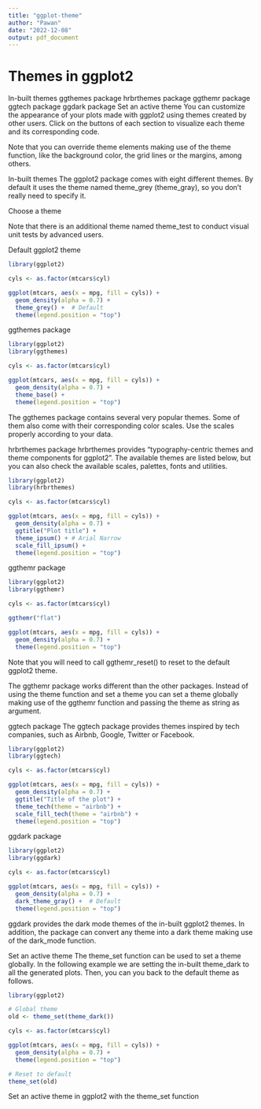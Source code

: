 ```yaml
---
title: "ggplot-theme"
author: "Pawan"
date: "2022-12-08"
output: pdf_document
---
```


# Themes in ggplot2
In-built themes
ggthemes package
hrbrthemes package
ggthemr package
ggtech package
ggdark package
Set an active theme
You can customize the appearance of your plots made with ggplot2 using themes created by other users. Click on the buttons of each section to visualize each theme and its corresponding code.

Note that you can override theme elements making use of the theme function, like the background color, the grid lines or the margins, among others.

In-built themes
The ggplot2 package comes with eight different themes. By default it uses the theme named theme_grey (theme_gray), so you don’t really need to specify it.

Choose a theme

       

Note that there is an additional theme named theme_test to conduct visual unit tests by advanced users.

Default ggplot2 theme

```r
library(ggplot2)

cyls <- as.factor(mtcars$cyl)

ggplot(mtcars, aes(x = mpg, fill = cyls)) +
  geom_density(alpha = 0.7) +
  theme_grey() +  # Default
  theme(legend.position = "top") 
```

ggthemes package

```r
library(ggplot2)
library(ggthemes)

cyls <- as.factor(mtcars$cyl)

ggplot(mtcars, aes(x = mpg, fill = cyls)) +
  geom_density(alpha = 0.7) +
  theme_base() +
  theme(legend.position = "top") 
```

The ggthemes package contains several very popular themes. Some of them also come with their corresponding color scales. Use the scales properly according to your data.

                 

hrbrthemes package
hrbrthemes provides “typography-centric themes and theme components for ggplot2”. The available themes are listed below, but you can also check the available scales, palettes, fonts and utilities.

       
```r
library(ggplot2)
library(hrbrthemes)

cyls <- as.factor(mtcars$cyl)

ggplot(mtcars, aes(x = mpg, fill = cyls)) +
  geom_density(alpha = 0.7) + 
  ggtitle("Plot title") +
  theme_ipsum() + # Arial Narrow
  scale_fill_ipsum() +
  theme(legend.position = "top") 
```
 
ggthemr package

```r
library(ggplot2)
library(ggthemr)

cyls <- as.factor(mtcars$cyl)

ggthemr("flat")

ggplot(mtcars, aes(x = mpg, fill = cyls)) +
  geom_density(alpha = 0.7) +
  theme(legend.position = "top") 
```

Note that you will need to call ggthemr_reset() to reset to the default ggplot2 theme.

The ggthemr package works different than the other packages. Instead of using the theme function and set a theme you can set a theme globally making use of the ggthemr function and passing the theme as string as argument.

                 

ggtech package
The ggtech package provides themes inspired by tech companies, such as Airbnb, Google, Twitter or Facebook.

```r
library(ggplot2)
library(ggtech)

cyls <- as.factor(mtcars$cyl)

ggplot(mtcars, aes(x = mpg, fill = cyls)) +
  geom_density(alpha = 0.7) +
  ggtitle("Title of the plot") + 
  theme_tech(theme = "airbnb") +
  scale_fill_tech(theme = "airbnb") +
  theme(legend.position = "top") 
```

ggdark package

```r
library(ggplot2)
library(ggdark)

cyls <- as.factor(mtcars$cyl)

ggplot(mtcars, aes(x = mpg, fill = cyls)) +
  geom_density(alpha = 0.7) +
  dark_theme_gray() +  # Default
  theme(legend.position = "top") 
```

ggdark provides the dark mode themes of the in-built ggplot2 themes. In addition, the package can convert any theme into a dark theme making use of the dark_mode function.

        

Set an active theme
The theme_set function can be used to set a theme globally. In the following example we are setting the in-built theme_dark to all the generated plots. Then, you can you back to the default theme as follows.

```r
library(ggplot2)

# Global theme
old <- theme_set(theme_dark())

cyls <- as.factor(mtcars$cyl)

ggplot(mtcars, aes(x = mpg, fill = cyls)) +
  geom_density(alpha = 0.7) +
  theme(legend.position = "top")

# Reset to default
theme_set(old) 
``` 

Set an active theme in ggplot2 with the theme_set function
